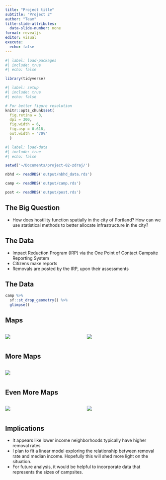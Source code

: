 ```yaml
---
title: "Project title"
subtitle: "Project 2"
author: "Team"
title-slide-attributes:
  data-slide-number: none
format: revealjs
editor: visual
execute:
  echo: false
---
```


```r
#| label: load-packages
#| include: true
#| echo: false

library(tidyverse)
```

```r
#| label: setup
#| include: true
#| echo: false

# For better figure resolution
knitr::opts_chunk$set(
  fig.retina = 3, 
  dpi = 300, 
  fig.width = 6, 
  fig.asp = 0.618, 
  out.width = "70%"
  )
```

```r
#| label: load-data
#| include: true
#| echo: false

setwd('~/Documents/project-02-zdraj/')

nbhd <- readRDS('output/nbhd_data.rds')

camp <- readRDS('output/camp.rds')

post <- readRDS('output/post.rds')

```

## The Big Question

+ How does hostility function spatially in the city of Portland? How can we use statistical methods to better allocate infrastructure in the city?


## The Data
  
+ Impact Reduction Program (IRP) via the One Point of Contact Campsite Reporting System
+ Citizens make reports
+ Removals are posted by the IRP, upon their assessments
  
## The Data

```r
camp %>%
  sf::st_drop_geometry() %>%
  glimpse()
```

## Maps

:::: {.columns}

::: {.column width="50%"}
![](output/Map1.png) 
:::

::: {.column width="50%"}
![](output/Map2.png)
:::

::::

## More Maps
:::: {.columns}

::: {.column width="60%"}
![](output/Map3.png)
:::

::::

## Even More Maps {.smaller}
::::{.columns}

:::{.column width="50%"}

![](output/Map5.png)
:::
::: {.column width="50%"}
![](output/Map4.png)
:::

::::

## Implications 

+ It appears like lower income neighborhoods typically have higher removal rates 
+ I plan to fit a linear model exploring the relationship between removal rate and median income. Hopefully this will shed more light on the situation.
+ For future analysis, it would be helpful to incorporate data that represents the sizes of campsites. 
